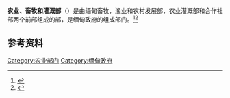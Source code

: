 {{Infobox government agency
|jurisdiction={{MMR}}
|name=农业、畜牧和灌溉部
|nativename={{Lang|my|စိုက်ပျိုးရေး၊မွေးမြူရေးနှင့်ဆည်မြောင်းဝန်ကြီးဌာန}}
|headquarters={{MMR}}[[内比都|内比都]]
|logo=MOALI.png
|website={{URL|www.moali.gov.mm}}
}}
'''农业、畜牧和灌溉部'''（{{Lang-my|စိုက်ပျိုးရေး၊မွေးမြူရေးနှင့်ဆည်မြောင်းဝန်ကြီးဌာန}}）是由缅甸畜牧，渔业和农村发展部，农业灌溉部和合作社部两个前部组成的部，是缅甸政府的组成部门。<ref>{{Cite web|title=专访：期待与中国进一步发展农产品贸易——访缅甸农业部门高级官员耶丁吞|url=http://www.gov.cn/xinwen/2020-08/23/content_5536818.htm|accessdate=2021-02-05|work=中国政府网}}</ref><ref>{{Cite web|title=驻缅甸大使洪亮会见缅甸农业、畜牧和灌溉部部长昂都博士|url=http://mm.china-embassy.org/chn/gdxw/t1486032.htm|accessdate=2021-02-05|work=中华人民共和国驻缅甸联邦共和国大使馆|archive-date=2021-02-13|archive-url=https://web.archive.org/web/20210213045053/http://mm.china-embassy.org/chn/gdxw/t1486032.htm}}</ref>

== 参考资料 ==
{{reflist}}

{{缅甸政府}}

[[Category:农业部门|Category:农业部门]]
[[Category:缅甸政府|Category:缅甸政府]]
{{myanmar-stub}}
